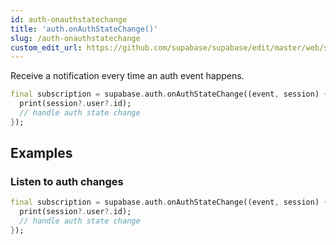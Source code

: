 ```yaml
---
id: auth-onauthstatechange
title: 'auth.onAuthStateChange()'
slug: /auth-onauthstatechange
custom_edit_url: https://github.com/supabase/supabase/edit/master/web/spec/supabase_dart_v1_ref.yml
---
```



Receive a notification every time an auth event happens.

```dart
final subscription = supabase.auth.onAuthStateChange((event, session) {
  print(session?.user?.id);
  // handle auth state change
});
```

## Examples

### Listen to auth changes

```dart
final subscription = supabase.auth.onAuthStateChange((event, session) {
  print(session?.user?.id);
  // handle auth state change
});
```
